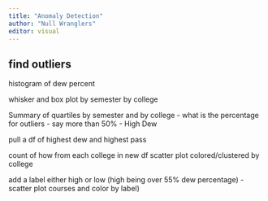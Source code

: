```yaml
---
title: "Anomaly Detection"
author: "Null Wranglers"
editor: visual
---
```


## find outliers

histogram of dew percent

whisker and box plot by semester by college

Summary of quartiles by semester and by college - what is the percentage for outliers - say more than 50% - High Dew

pull a df of highest dew and highest pass

count of how from each college in new df scatter plot colored/clustered by college

add a label either high or low (high being over 55% dew percentage) - scatter plot courses and color by label)
